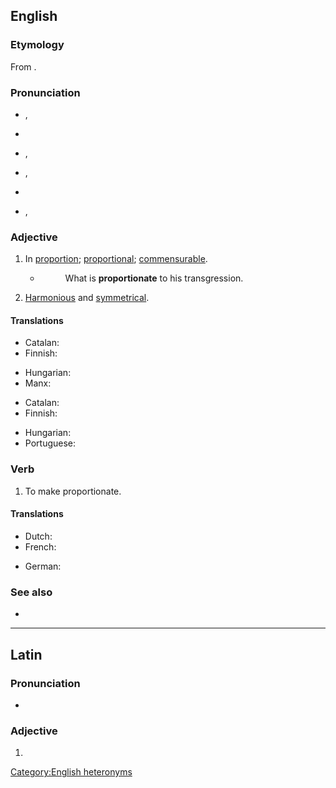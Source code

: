 ==English==

===Etymology===
From {{der|en|la|prōportiōnātus}}.

===Pronunciation===
* {{a|adjective|UK}} {{enPR|prə-pôʹshə-nət}}, {{IPA|en|/pɹəˈpɔːʃənət/}}
* {{audio|en|LL-Q1860 (eng)-Vealhurl-proportionate (adj).wav ‎|Audio (UK)}}
* {{a|adjective|US}} {{enPR|prə-pôrʹshə-nət}}, {{IPA|en|/pɹəˈpɔɹʃənət/}}
* {{a|verb|UK}} {{enPR|prə-pôʹshə-nāt}}, {{IPA|en|/pɹəˈpɔːʃəneɪt/}}
* {{audio|en|LL-Q1860 (eng)-Vealhurl-proportionate (verb).wav ‎|Audio (UK)}}
* {{a|verb|US}} {{enPR|prə-pôrʹshə-nāt}}, {{IPA|en|/pɹəˈpɔɹʃəneɪt/}}

===Adjective===
{{en-adj}}

# In [[proportion]]; [[proportional]]; [[commensurable]].
#* {{rfdatek|en|John Locke}}
#*: What is '''proportionate''' to his transgression.
#: {{ant|en|disproportionate|nonproportionate|unproportionate}}
# [[harmonious|Harmonious]] and [[symmetrical]].

====Translations====
{{trans-top|proportional}}
* Catalan: {{t+|ca|proporcional}}
* Finnish: {{t+|fi|suhteellinen}}
{{trans-mid}}
* Hungarian: {{t+|hu|arányos}}
* Manx: {{t|gv|coreiragh}}
{{trans-bottom}}

{{trans-top|harmonious and symmetrical}}
* Catalan: {{t+|ca|proporcional}}
* Finnish: {{t|fi|sopusuhtainen}}
{{trans-mid}}
* Hungarian: {{t+|hu|arányos}}
* Portuguese: {{t+|pt|proporcional}}
{{trans-bottom}}

===Verb===
{{en-verb|proportionat}}

# {{lb|en|transitive}} To make proportionate.

====Translations====
{{trans-top|to make proportionate}}
* Dutch: {{t|nl|proportioneren}}
* French: {{t+|fr|proportionner}}
{{trans-mid}}
* German: {{t+|de|proportionieren}}
{{trans-bottom}}

===See also===
* {{l|en|apportion}}

[[Category:English heteronyms]]

----

==Latin==

===Pronunciation===
* {{la-IPA|prōportiōnāte}}

===Adjective===
{{la-adj-form|prōportiōnāte}}

# {{inflection of|la|prōportiōnātus||voc|m|s}}